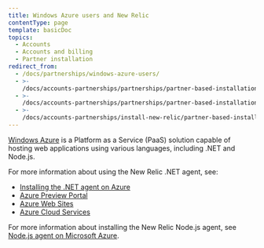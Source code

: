 ```yaml
---
title: Windows Azure users and New Relic
contentType: page
template: basicDoc
topics:
  - Accounts
  - Accounts and billing
  - Partner installation
redirect_from:
  - /docs/partnerships/windows-azure-users/
  - >-
    /docs/accounts-partnerships/partnerships/partner-based-installation/windows-azure-users-and-new-relic/
  - >-
    /docs/accounts-partnerships/partnerships/partner-based-installation/windows-azure-users-new-relic/
  - >-
    /docs/accounts-partnerships/install-new-relic/partner-based-installation/windows-azure-users-new-relic/
---
```


[Windows Azure](https://www.windowsazure.com/ "Link opens in a new window") is a Platform as a Service (PaaS) solution capable of hosting web applications using various languages, including .NET and Node.js.

For more information about using the New Relic .NET agent, see:

* [Installing the .NET agent on Azure](/docs/dotnet/installing-the-net-agent-on-azure)
* [Azure Preview Portal](/docs/agents/net-agent/azure-installation/azure-preview-portal)
* [Azure Web Sites](/docs/dotnet/azure-web-sites)
* [Azure Cloud Services](/docs/dotnet/azure-cloud-services)

For more information about installing the New Relic Node.js agent, see [Node.js agent on Microsoft Azure](/docs/nodejs/nodejs-agent-on-microsoft-azure).
